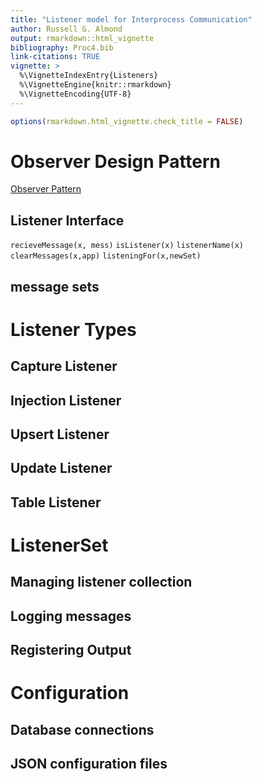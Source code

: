```yaml
---
title: "Listener model for Interprocess Communication"
author: Russell G. Almond
output: rmarkdown::html_vignette
bibliography: Proc4.bib
link-citations: TRUE
vignette: >
  %\VignetteIndexEntry{Listeners}
  %\VignetteEngine{knitr::rmarkdown}
  %\VignetteEncoding{UTF-8}
---
```


```r
options(rmarkdown.html_vignette.check_title = FALSE)
```

# Observer Design Pattern

[Observer Pattern](https://en.wikipedia.org/wiki/Observer_pattern)

## Listener Interface

`recieveMessage(x, mess)`
`isListener(x)`
`listenerName(x)`
`clearMessages(x,app)`
`listeningFor(x,newSet)`

## message sets


# Listener Types

## Capture Listener

## Injection Listener

## Upsert Listener

## Update Listener

## Table Listener

# ListenerSet

## Managing listener collection

## Logging messages

## Registering Output

# Configuration

## Database connections

## JSON configuration files

